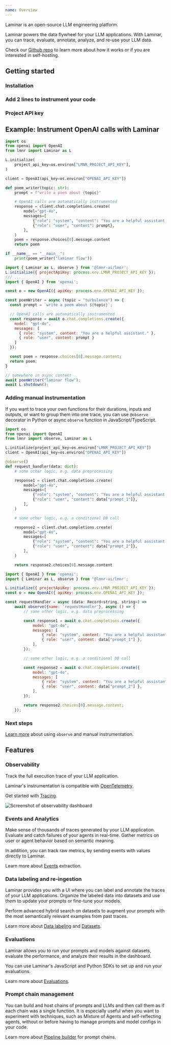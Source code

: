 ```yaml
---
name: Overview
---
```



Laminar is an open-source LLM engineering platform.

Laminar powers the data flywheel for your LLM applications. With Laminar, you can
trace, evaluate, annotate, analyze, and re-use your LLM data.

Check our [Github repo](https://github.com/lmnr-ai/lmnr) to learn more about how it works or if you are interested in self-hosting.

## Getting started

### Installation

<LaminarInstall />

### Add 2 lines to instrument your code

<LaminarInitialize />

### Project API key

<GetProjectApiKey />

## Example: Instrument OpenAI calls with Laminar

<Tabs>
<Tab title="Python">

```python
import os
from openai import OpenAI
from lmnr import Laminar as L

L.initialize(
    project_api_key=os.environ["LMNR_PROJECT_API_KEY"],
)

client = OpenAI(api_key=os.environ["OPENAI_API_KEY"])

def poem_writer(topic: str):
    prompt = f"write a poem about {topic}"

    # OpenAI calls are automatically instrumented
    response = client.chat.completions.create(
        model="gpt-4o",
        messages=[
            {"role": "system", "content": "You are a helpful assistant."},
            {"role": "user", "content": prompt},
        ],
    )
    poem = response.choices[0].message.content
    return poem

if __name__ == "__main__":
    print(poem_writer("laminar flow"))
```

</Tab>
<Tab title="JavaScript/TypeScript">

```javascript
import { Laminar as L, observe } from '@lmnr-ai/lmnr';
L.initialize({ projectApiKey: process.env.LMNR_PROJECT_API_KEY });
/// ...
import { OpenAI } from 'openai';

const o = new OpenAI({ apiKey: process.env.OPENAI_API_KEY });

const poemWriter = async (topic = "turbulence") => {
  const prompt = `write a poem about ${topic}`;

  // OpenAI calls are automatically instrumented
  const response = await o.chat.completions.create({
    model: "gpt-4o",
    messages: [
      { role: "system", content: "You are a helpful assistant." },
      { role: "user", content: prompt }
    ]
  });

  const poem = response.choices[0].message.content;
  return poem;
}

// somewhere in async context
await poemWriter("laminar flow");
await L.shutdown();
```
</Tab>
</Tabs>

### Adding manual instrumentation

If you want to trace your own functions for their durations, inputs and outputs, or want to group 
them into one trace,
you can use `@observe` decorator in Python or async `observe` function in JavaScript/TypeScript.

<Tabs>
<Tab title="Python">

```python
import os
from openai import OpenAI
from lmnr import observe, Laminar as L

L.initialize(project_api_key=os.environ["LMNR_PROJECT_API_KEY"])
client = OpenAI(api_key=os.environ["OPENAI_API_KEY"])

@observe()
def request_handler(data: dict):
    # some other logic, e.g. data preprocessing

    response1 = client.chat.completions.create(
        model="gpt-4o",
        messages=[
            {"role": "system", "content": "You are a helpful assistant."},
            {"role": "user", "content": data["prompt_1"]},
        ],
    )

    # some other logic, e.g. a conditional DB call

    response2 = client.chat.completions.create(
        model="gpt-4o",
        messages=[
            {"role": "system", "content": "You are a helpful assistant."},
            {"role": "user", "content": data["prompt_2"]},
        ],
    )

    return response2.choices[0].message.content
```
</Tab>
<Tab title="JavaScript/TypeScript">

```javascript
import { OpenAI } from 'openai';
import { Laminar as L, observe } from '@lmnr-ai/lmnr';

L.initialize({ projectApiKey: process.env.LMNR_PROJECT_API_KEY });
const o = new OpenAI({ apiKey: process.env.OPENAI_API_KEY });

const requestHandler = async (data: Record<string, string>) => 
    await observe({name: 'requestHandler'}, async () => {
        // some other logic, e.g. data preprocessing

        const response1 = await o.chat.completions.create({
            model: "gpt-4o",
            messages: [
                { role: "system", content: "You are a helpful assistant." },
                { role: "user", content: data["prompt_1"] },
            ],
        });

        // some other logic, e.g. a conditional DB call

        const response2 = await o.chat.completions.create({
            model: "gpt-4o",
            messages: [
                { role: "system", content: "You are a helpful assistant." },
                { role: "user", content: data["prompt_2"] },
            ],
        });

        return response2.choices[0].message.content;
    });

```
</Tab>
</Tabs>

### Next steps

[Learn more](/tracing/configuration#use-observe-to-group-separate-llm-calls-in-one-trace) about
using `observe` and manual instrumentation.


## Features

### Observability

Track the full execution trace of your LLM application.

Laminar's instrumentation is compatible with [OpenTelemetry](https://opentelemetry.io/docs/specs/otel/).

Get started with [Tracing](/tracing/introduction).

![Screenshot of observability dashboard](/images/overview.png)

### Events and Analytics

Make sense of thousands of traces generated by your LLM application.
Evaluate and catch failures of your agents in real-time. Gather metrics on user or agent behavior based on semantic meaning.

In addition, you can track raw metrics, by sending events with values directly
to Laminar.

Learn more about [Events](/events/introduction) extraction.

### Data labeling and re-ingestion

Laminar provides you with a UI where you can label and annotate the traces of your LLM applications.
Organize the labeled data into datasets and use them to update your prompts or fine-tune your models.

Perform advanced hybrid search on datasets to augment your prompts with the most semantically relevant examples
from past traces.

Learn more about [Data labeling](/datasets/label-spans) and [Datasets](/datasets/introduction).

### Evaluations

Laminar allows you to run your prompts and models against datasets, evaluate the performance, and analyze their
results in the dashboard.

You can use Laminar's JavaScript and Python SDKs to set up and run your evaluations.

Learn more about [Evaluations](/evaluations/introduction).

### Prompt chain management

You can build and host chains of prompts and LLMs and then call them as if each chain was a single function.
It is especially useful when you want to experiment with techniques, such as Mixture of Agents
and self-reflecting agents, without or before having to manage prompts and model configs in your code.

Learn more about [Pipeline builder](/pipeline/introduction) for prompt chains.

